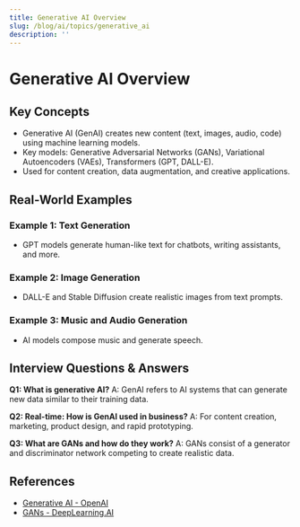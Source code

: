 ```yaml
---
title: Generative AI Overview
slug: /blog/ai/topics/generative_ai
description: ''
---
```

# Generative AI Overview

## Key Concepts
- Generative AI (GenAI) creates new content (text, images, audio, code) using machine learning models.
- Key models: Generative Adversarial Networks (GANs), Variational Autoencoders (VAEs), Transformers (GPT, DALL-E).
- Used for content creation, data augmentation, and creative applications.

## Real-World Examples

### Example 1: Text Generation
- GPT models generate human-like text for chatbots, writing assistants, and more.

### Example 2: Image Generation
- DALL-E and Stable Diffusion create realistic images from text prompts.

### Example 3: Music and Audio Generation
- AI models compose music and generate speech.

## Interview Questions & Answers

**Q1: What is generative AI?**
A: GenAI refers to AI systems that can generate new data similar to their training data.

**Q2: Real-time: How is GenAI used in business?**
A: For content creation, marketing, product design, and rapid prototyping.

**Q3: What are GANs and how do they work?**
A: GANs consist of a generator and discriminator network competing to create realistic data.

## References
- [Generative AI - OpenAI](https://openai.com/research/publications)
- [GANs - DeepLearning.AI](https://www.deeplearning.ai/short-courses/generative-adversarial-networks-gans/)
